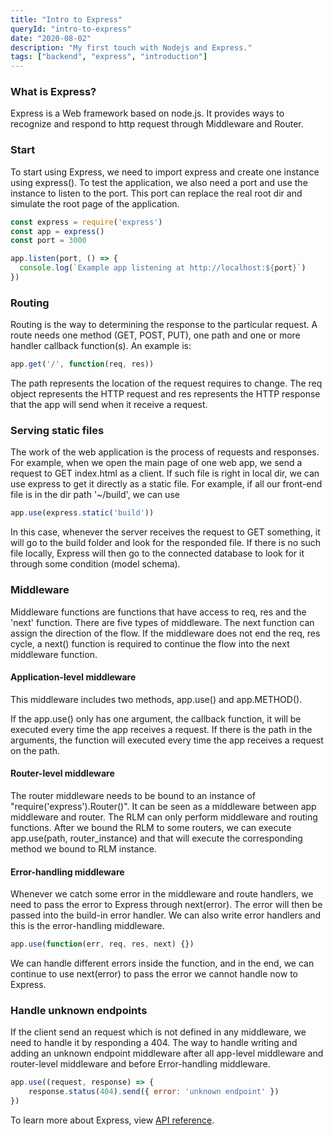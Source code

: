 ```yaml
---
title: "Intro to Express"
queryId: "intro-to-express"
date: "2020-08-02"
description: "My first touch with Nodejs and Express."
tags: ["backend", "express", "introduction"]
---
```


### What is Express?

Express is a Web framework based on node.js. It provides ways to recognize and respond to http request through Middleware and Router.

### Start

To start using Express, we need to import express and create one instance using express(). To test the application, we also need a port and use the instance to listen to the port. This port can replace the real root dir and simulate the root page of the application.

```jsx
const express = require('express')
const app = express()
const port = 3000

app.listen(port, () => {
  console.log(`Example app listening at http://localhost:${port}`)
})
```

### Routing

Routing is the way to determining the response to the particular request. A route needs one method (GET, POST, PUT), one path and one or more handler callback function(s). An example is:

```jsx
app.get('/', function(req, res))
```

The path represents the location of the request requires to change. The req object represents the HTTP request and res represents the HTTP response that the app will send when it receive a request.

### Serving static files

The work of the web application is the process of requests and responses. For example, when we open the main page of one web app, we send a request to GET index.html as a client. If such file is right in local dir, we can use express to get it directly as a static file. For example, if all our front-end file is in the dir path '~/build', we can use

```jsx
app.use(express.static('build'))
```

In this case, whenever the server receives the request to GET something, it will go to the build folder and look for the responded file. If there is no such file locally, Express will then go to the connected database to look for it through some condition (model schema).

### Middleware

Middleware functions are functions that have access to req, res and the 'next' function. There are five types of middleware. The next function can assign the direction of the flow. If the middleware does not end the req, res cycle, a next() function is required to continue the flow into the next middleware function.

#### Application-level middleware

This middleware includes two methods, app.use() and app.METHOD().

If the app.use() only has one argument, the callback function, it will be executed every time the app receives a request. If there is the path in the arguments, the function will executed every time the app receives a request on the path.

#### Router-level middleware

The router middleware needs to be bound to an instance of "require('express').Router()". It can be seen as a middleware between app middleware and router. The RLM can only perform middleware and routing functions. After we bound the RLM to some routers, we can execute app.use(path, router_instance) and that will execute the corresponding method we bound to RLM instance.

#### Error-handling middleware

Whenever we catch some error in the middleware and route handlers, we need to pass the error to Express through next(error). The error will then be passed into the build-in error handler. We can also write error handlers and this is the error-handling middleware.

```jsx
app.use(function(err, req, res, next) {})
```

We can handle different errors inside the function, and in the end, we can continue to use next(error) to pass the error we cannot handle now to Express.

### Handle unknown endpoints

If the client send an request which is not defined in any middleware, we need to handle it by responding a 404. The way to handle writing and adding an unknown endpoint middleware after all app-level middleware and router-level middleware and before Error-handling middleware.

```jsx
app.use((request, response) => {
    response.status(404).send({ error: 'unknown endpoint' })
})
```

To learn more about Express, view [API reference](https://expressjs.com/en/5x/api.html).
